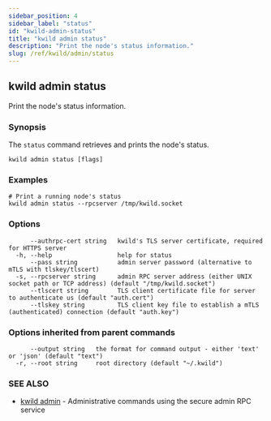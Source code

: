 ```yaml
---
sidebar_position: 4
sidebar_label: "status"
id: "kwild-admin-status"
title: "kwild admin status"
description: "Print the node's status information."
slug: /ref/kwild/admin/status
---
```


## kwild admin status

Print the node's status information.

### Synopsis

The `status` command retrieves and prints the node's status.

```
kwild admin status [flags]
```

### Examples

```
# Print a running node's status
kwild admin status --rpcserver /tmp/kwild.socket
```

### Options

```
      --authrpc-cert string   kwild's TLS server certificate, required for HTTPS server
  -h, --help                  help for status
      --pass string           admin server password (alternative to mTLS with tlskey/tlscert)
  -s, --rpcserver string      admin RPC server address (either UNIX socket path or TCP address) (default "/tmp/kwild.socket")
      --tlscert string        TLS client certificate file for server to authenticate us (default "auth.cert")
      --tlskey string         TLS client key file to establish a mTLS (authenticated) connection (default "auth.key")
```

### Options inherited from parent commands

```
      --output string   the format for command output - either 'text' or 'json' (default "text")
  -r, --root string     root directory (default "~/.kwild")
```

### SEE ALSO

* [kwild admin](/docs/ref/kwild/admin)	 - Administrative commands using the secure admin RPC service

